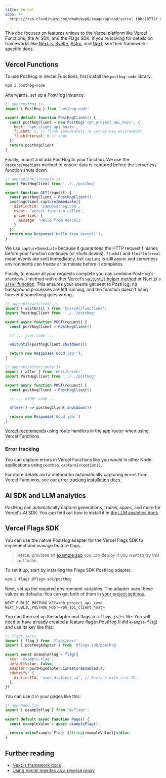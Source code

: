 ```yaml
---
title: Vercel
icon: >-
  https://res.cloudinary.com/dmukukwp6/image/upload/vercel_fbbc18772c.svg
---
```



This doc focuses on features unique to the Vercel platform like Vercel Functions, the AI SDK, and the Flags SDK. If you're looking for details on frameworks like [Next.js](/docs/libraries/next-js), [Svelte](/docs/libraries/svelte), [Astro](/docs/libraries/astro), and [Nuxt](/docs/libraries/nuxt-js), see their framework-specific docs.

## Vercel Functions

To use PostHog in Vercel Functions, first install the `posthog-node` library:

```bash
npm i posthog-node
```

Afterwards, set up a PostHog instance:

```js
// app/posthog.js
import { PostHog } from 'posthog-node'

export default function PostHogClient() {
  const posthogClient = new PostHog('<ph_project_api_key>', {
    host: '<ph_client_api_host>',
    flushAt: 1, // flush immediately in serverless environment
    flushInterval: 0 // same
  })
  return posthogClient
}
```

Finally, import and add PostHog to your function. We use the `captureImmediate` method to ensure data is captured before the serverless function shuts down.

```js
// app/api/hello/route.js
import PostHogClient from '../../posthog'

export function GET(request) {
  const posthogClient = PostHogClient()
  posthogClient.captureImmediate({
    distinctId: 'ian@posthog.com',
    event: 'vercel_function_called',
    properties: {
      message: 'Hello from Vercel!'
    }
  })
  return new Response('Hello from Vercel!');
}
```

We use `captureImmediate` because it guarantees the HTTP request finishes before your function continues (or shuts downs). `flushAt` and `flushInterval` mean events are sent immediately, but `capture` is still async and serverless environments can freeze or terminate before it completes.

Finally, to ensure all your requests complete you can combine PostHog's `shutdown()` method with either Vercel's [`waitUntil` helper method](https://vercel.com/docs/functions/functions-api-reference/vercel-functions-package#waituntil) or Next.js's [`after` function](https://nextjs.org/docs/app/api-reference/functions/after). This ensures your events get sent to PostHog, no background processes are left running, and the function doesn't hang forever if something goes wrong.

<MultiLanguage>

```js file=waitUntil
// app/api/wait/route.js
import { waitUntil } from '@vercel/functions';
import PostHogClient from '../../posthog'

export async function POST(request) {
  const posthogClient = PostHogClient()

  // ... your code ...

  waitUntil(posthogClient.shutdown())

  return new Response('Good job!');
}
```

```js file=after
// app/api/after/route.js
import { after } from 'next/server'
import PostHogClient from '../../posthog'

export async function POST(request) {
  const posthogClient = PostHogClient()

  // ... other code ...

  after(() => posthogClient.shutdown())

  return new Response('Good job!')
}
```

</MultiLanguage>

<CalloutBox icon="IconInfo" title="What about the pages router?" type="fyi">

[Vercel recommends](https://vercel.com/docs/functions?framework=nextjs) using route handlers in the app router when using Vercel Functions.

</CalloutBox>

### Error tracking

You can capture errors in Vercel Functions like you would in other Node applications using `posthog.captureException()`.

For more details and a method for automatically capturing errors from Vercel Functions, see our [error tracking installation docs](/docs/error-tracking/installation?tab=Next.js#capturing-server-errors).

## AI SDK and LLM analytics

PostHog can automatically capture generations, traces, spans, and more for Vercel's AI SDK. You can find out how to install it in [the LLM analytics docs](/docs/llm-analytics/installation/vercel-ai). 

## Vercel Flags SDK

You can use the native PostHog adapter for the Vercel Flags SDK to implement and manage feature flags.

> Vercel provides an [example app](https://vercel.com/templates/edge-middleware/posthog-with-flags-sdk-and-next-js) you can deploy if you want to try this out faster.

To set it up, start by installing the Flags SDK PostHog adapter:

```bash
npm i flags @flags-sdk/posthog
```

Next, set up the required environment variables. The adapter uses these values as defaults. You can get both of them in [your project settings](https://us.posthog.com/settings/project). 

``` file=.env.local
NEXT_PUBLIC_POSTHOG_KEY=<ph_project_api_key>
NEXT_PUBLIC_POSTHOG_HOST=<ph_api_client_host>
```

You can then set up the adapter and flags in a `flags.js|ts` file. You will need to have already created a feature flag in PostHog (I did `example-flag`) and use its key like this:

```js
// flags.js|ts
import { flag } from 'flags/next'
import { postHogAdapter } from '@flags-sdk/posthog'
 
export const exampleFlag = flag({
  key: 'example-flag',
  defaultValue: false,
  adapter: postHogAdapter.isFeatureEnabled(),
  identify: {
    distinctId: 'user_distinct_id', // Replace with real ID
  },
})
```

You can use it in your pages like this:

```jsx
// app/page.jsx
import { exampleFlag } from "@/flags";
 
export default async function Page() {
  const exampleValue = await exampleFlag();
 
  return <div>Example Flag: {String(exampleValue)}</div>;
}
```

## Further reading

- [Next.js framework docs](/docs/libraries/next-js)
- [Using Vercel rewrites as a reverse proxy](/docs/advanced/proxy/vercel)